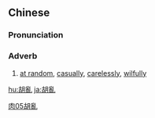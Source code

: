 {{also|胡乱}}
==Chinese==
{{zh-forms|s=胡乱}}

===Pronunciation===
{{zh-pron
|m=húluàn
|c=wu4 lyun6
|cat=adv
}}

===Adverb===
{{zh-adv}}

# [[at random]], [[casually]], [[carelessly]], [[wilfully]]

[[Category:Elementary Mandarin|肉05胡亂]]

[[hu:胡亂]]
[[ja:胡亂]]